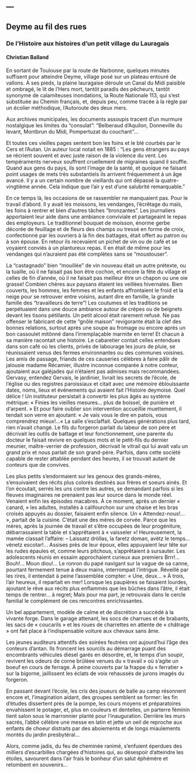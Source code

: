 ---
---  

<link rel="stylesheet" href="styles.css" type="text/css">

## Deyme au fil des rues
### De l'Histoire aux histoires d'un petit village du Lauragais
#### Christian Balland


En sortant de Toulouse par la route de Narbonne, quelques minutes suffisent pour atteindre Deyme, village posé sur un plateau entouré de vallons. À ses pieds, la plaine lauragaise déroule un Canal du Midi paisible et ombragé, le lit de l’Hers mort, tantôt paradis des pêcheurs, tantôt synonyme de calamiteuses inondations, la Route Nationale 113, qui s’est substituée au Chemin français, et, depuis peu, comme tracée à la règle par un écolier méthodique, l’Autoroute des deux mers.

Aux archives municipales, les documents assoupis tracent d’un murmure nostalgique les limites du “consulat”: “Belberaud d’Aquilon, Donneville du levant, Montbrun du Midi, Pompertuzat du couchant”…

Et toutes ces vieilles pages sentent bon les foins et le blé courbés par le Cers et l’Autan. Un auteur local notait en 1885 : “Les gens étrangers au pays se récrient souvent et avec juste raison de la violence du vent. Les tempéraments nerveux souffrent cruellement de migraines quand il souffle. Quand aux gens du pays, ils sont l’image de la santé, et quoique ne faisant point usages de mets très substantiels ils arrivent fréquemment à un âge avancé. Il y a un certain nombre de vieillards qui ont dépassé la quatre-vingtième année. Cela indique que l’air y est d’une salubrité remarquable.”

En ce temps là, les occasions de se rassembler ne manquaient pas. Pour le travail d’abord. Il y avait les moissons, les vendanges, l’écrêtage du maïs, les foins à rentrer et bien d’autres tâches “bronzantes”. Les journaliers apportaient leur aide dans une ambiance conviviale et partageaint le repas des employeurs. Le traditionnel bouquet de moisson, énorme gerbe décorée de feuillage et de fleurs des champs ou tressé en forme de croix, confectionné par les ouvriers à la fin des battages, était offert au patron ou à son épouse. En retour ils recevaient un pichet de vin ou de café et se voyaient conviés à un plantureux repas. Il en était de même pour les vendanges qui n’auraient pas été complètes sans se “moustouser”.

La “castagnado” bien “mouillée” de vin nouveau était un autre prétexte, ou la tuaille, où il ne faisait pas bon être cochon, et encore la fête du village et celles de fin d’année, où il ne faisait pas meilleur être un chapon ou une oie grasse! Combien chères aux paysans étaient les veillées hivernales. Bien couverts, les hommes, les femmes et les enfants affrontaient le froid et la neige pour se retrouver entre voisins, autant dire en famille, la grande famille des “travailleurs de terre”! Les coutumes et les traditions se perpétuaient dans une douce ambiance autour de crèpes ou de beignets devant les tisons pétillants. Un petit alcool était rarement refusé. Ne pas offenser le fabricant de cette “gnôle maison” revigorante était la clef des bonnes relations, surtout après une soupe au fromage ou encore après un bon cassoulet mitônné dans l’irremplaçable marmite en terre! Et chacun à sa manière racontait une histoire. Le cabaretier contait celles entendues dans son café où les clients, privés de labourage les jours de pluie, se réunissaient venus des fermes environnantes ou des communes voisines. Les amis de passage, friands de ces causeries célèbres à faire pâlir de jalousie madame Récamier, illustre inconnue comparée à notre conteur, ajoutaient aux galéjades qui n’étaient pas admises mais recommandées. Gervasy, entendez Gervais, le jardinier, livrait les secrets de l’école, de l’église ou des registres paroissiaux et citait avec une mémoire éblouissante dates, noms, lieux et événements qui avaient fait l’Histoire deymoise. Quel délice ! Un instituteur persistait à convertir les plus âgés au système métrique: « Finies les vieilles mesures… plus de boissel, de punière et d‘arpent. » Et pour faire oublier son intervention accueillie muettement, il tendait son verre en ajoutant: « Je vais vous le dire  en patois, vous comprendrez mieux!…«  La salle s’esclaffait. Quelques générations plus tard, rien n’avait changé. Le fils du forgeron parlait du labeur de son père et décrivait les outils de battage et leur fonctionnement, une parente du docteur le faisait revivre en quelques mots et le petit-fils du dernier meunier, maître-verrier de profession, décrivait le vitrail qui lui avait valu un grand prix et nous parlait de son grand-père. Parfois, dans cette société capable de rester attablée pendant des heures, il se trouvait autant de conteurs que de convives.

Les plus petits s’endormaient sur les genoux des grands-mères, s’ensuivaient des récits plus colorés destinés aux frères et soeurs ainés. Et l’on écoutait, serrés les uns contre les autres, se demandant parfois si les fleuves imaginaires ne prenaient pas leur source dans le monde réel. Venaient enfin les épisodes macabres. À ce moment, après un dernier « canard, » les adultes, installés à califourchon sur une chaise et les bras croisés appuyés au dossier, faisaient enfin silence. Un « Attendez-nous!… », partait de la cuisine. C’était une des mères de corvée. Parce que les mères, après la journée de travail et s’être occupées de leur progéniture, débarrassaient la table et s’apprêtaient à « vaisseler »! Heureusement, la mamée classait l’affaire: – Laissatz dròllas, la faretz doman, avètz le temps… vènetz escotar!… Assises près de leur époux, elles appuyaient leur tête sur les rudes épaules et, comme leurs pitchous, s’apprêtaient à sursauter. Les adolescents réunis en essaim approchaient curieux aux premiers Brrr!… Bouh!… Moun diou!… Le ronron du papé navigant sur la vague de sa canne, pourtant fermement tenue à deux mains, interrompait l’intrigue. Réveillé par les rires, il entendait à peine l’assemblée compter: « Une, deux… » À trois, l’air heureux, il repartait en mer! Lorsque les paupières se faisaient lourdes, ajoutant le rêve aux récits plus enflammés que les bûches dans l’âtre, il était temps de rentrer… à regret; Mais pour ma part, je retrouvais dans le cercle familial le complément de ces rencontres enrichissantes.

Un bel appartement, modèle de calme et de discrétion a succédé à la vivante forge. Dans le garage attenant, les socs de charrues et de brabants, les sacs de « coucarils » et les roues de charrettes en attente de « châtrage » ont fait place à l’indispensable voiture aux chevaux sans âme.

Les jeunes auditeurs attentifs des soirées feutrées ont aujourd’hui l’âge des conteurs d’antan. Ils froncent les sourcils au démarrage puant des encombrants véhicules diésel garés en désordre, et, le temps d’un soupir, revivent les odeurs de corne brûléee venues du « travail » où s’agite un boeuf en cours de ferrage. À peine couverts par la frappe du « ferratier » sur la bigorne, jaillissent les éclats de voix rehaussés de jurons imagés du forgeron.

En passant devant l’école, les cris des joueurs de balle au camp résonnent encore et, l’imagination aidant, des groupes semblent se former: les fin d’études dissertent près de la pompe, les cours moyens et préparatoires envahissent le potager, et, plus en couleurs et dentelles, un parterre féminin tient salon sous le marronnier planté pour l’inauguration. Derrière les murs sacrés, l’abbé célèbre une messe en latin et jette un oeil de reproche aux enfants de choeur distraits par des aboiements et de longs miaulements montés du jardin presbytéral…

 

Alors, comme jadis, du feu de cheminée ranimé, s’enfuient éperdues des milliers d’escarbilles chargées d’histoires qui, au désespoir d’atteindre les étoiles, savourent dans l’air frais le bonheur d’un salut éphémère et retombent en souvenirs…